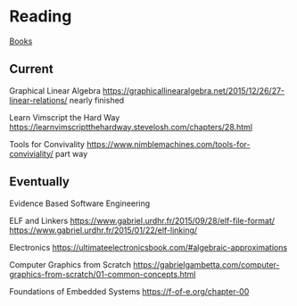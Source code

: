 = Reading =
[[Books]]

== Current ==

Graphical Linear Algebra
https://graphicallinearalgebra.net/2015/12/26/27-linear-relations/
nearly finished

Learn Vimscript the Hard Way
https://learnvimscriptthehardway.stevelosh.com/chapters/28.html

Tools for Convivality
https://www.nimblemachines.com/tools-for-conviviality/
part way


== Eventually ==

Evidence Based Software Engineering

ELF and Linkers
https://www.gabriel.urdhr.fr/2015/09/28/elf-file-format/
https://www.gabriel.urdhr.fr/2015/01/22/elf-linking/

Electronics
https://ultimateelectronicsbook.com/#algebraic-approximations

Computer Graphics from Scratch
https://gabrielgambetta.com/computer-graphics-from-scratch/01-common-concepts.html

Foundations of Embedded Systems
https://f-of-e.org/chapter-00


